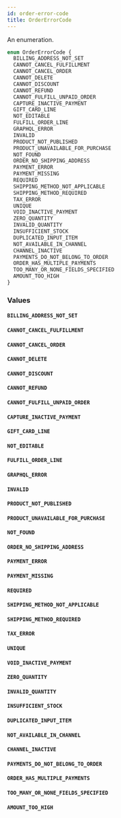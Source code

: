 ```yaml
---
id: order-error-code
title: OrderErrorCode
---
```


An enumeration.

```graphql
enum OrderErrorCode {
  BILLING_ADDRESS_NOT_SET
  CANNOT_CANCEL_FULFILLMENT
  CANNOT_CANCEL_ORDER
  CANNOT_DELETE
  CANNOT_DISCOUNT
  CANNOT_REFUND
  CANNOT_FULFILL_UNPAID_ORDER
  CAPTURE_INACTIVE_PAYMENT
  GIFT_CARD_LINE
  NOT_EDITABLE
  FULFILL_ORDER_LINE
  GRAPHQL_ERROR
  INVALID
  PRODUCT_NOT_PUBLISHED
  PRODUCT_UNAVAILABLE_FOR_PURCHASE
  NOT_FOUND
  ORDER_NO_SHIPPING_ADDRESS
  PAYMENT_ERROR
  PAYMENT_MISSING
  REQUIRED
  SHIPPING_METHOD_NOT_APPLICABLE
  SHIPPING_METHOD_REQUIRED
  TAX_ERROR
  UNIQUE
  VOID_INACTIVE_PAYMENT
  ZERO_QUANTITY
  INVALID_QUANTITY
  INSUFFICIENT_STOCK
  DUPLICATED_INPUT_ITEM
  NOT_AVAILABLE_IN_CHANNEL
  CHANNEL_INACTIVE
  PAYMENTS_DO_NOT_BELONG_TO_ORDER
  ORDER_HAS_MULTIPLE_PAYMENTS
  TOO_MANY_OR_NONE_FIELDS_SPECIFIED
  AMOUNT_TOO_HIGH
}
```

### Values

#### `BILLING_ADDRESS_NOT_SET`

#### `CANNOT_CANCEL_FULFILLMENT`

#### `CANNOT_CANCEL_ORDER`

#### `CANNOT_DELETE`

#### `CANNOT_DISCOUNT`

#### `CANNOT_REFUND`

#### `CANNOT_FULFILL_UNPAID_ORDER`

#### `CAPTURE_INACTIVE_PAYMENT`

#### `GIFT_CARD_LINE`

#### `NOT_EDITABLE`

#### `FULFILL_ORDER_LINE`

#### `GRAPHQL_ERROR`

#### `INVALID`

#### `PRODUCT_NOT_PUBLISHED`

#### `PRODUCT_UNAVAILABLE_FOR_PURCHASE`

#### `NOT_FOUND`

#### `ORDER_NO_SHIPPING_ADDRESS`

#### `PAYMENT_ERROR`

#### `PAYMENT_MISSING`

#### `REQUIRED`

#### `SHIPPING_METHOD_NOT_APPLICABLE`

#### `SHIPPING_METHOD_REQUIRED`

#### `TAX_ERROR`

#### `UNIQUE`

#### `VOID_INACTIVE_PAYMENT`

#### `ZERO_QUANTITY`

#### `INVALID_QUANTITY`

#### `INSUFFICIENT_STOCK`

#### `DUPLICATED_INPUT_ITEM`

#### `NOT_AVAILABLE_IN_CHANNEL`

#### `CHANNEL_INACTIVE`

#### `PAYMENTS_DO_NOT_BELONG_TO_ORDER`

#### `ORDER_HAS_MULTIPLE_PAYMENTS`

#### `TOO_MANY_OR_NONE_FIELDS_SPECIFIED`

#### `AMOUNT_TOO_HIGH`
